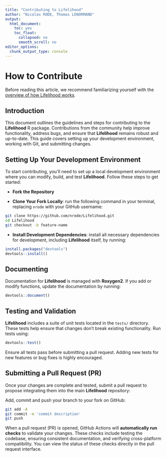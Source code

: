 ```yaml
---
title: "Contributing to Lifelihood"
author: "Nicolas RODE, Thomas LENORMAND"
output: 
  html_document:
    toc: yes
    toc_float:
      collapsed: no
      smooth_scroll: no
editor_options: 
  chunk_output_type: console
---
```


# How to Contribute

Before reading this article, we recommend familiarizing yourself with the [overview of how Lifelihood works](overview.html).

## Introduction

This document outlines the guidelines and steps for contributing to the **Lifelihood** R package. Contributions from the community help improve functionality, address bugs, and ensure that **Lifelihood** remains robust and up-to-date. This guide covers setting up your development environment, working with Git, and submitting changes.

## Setting Up Your Development Environment

To start contributing, you’ll need to set up a local development environment where you can modify, build, and test **Lifelihood**. Follow these steps to get started:

- **Fork the Repository**

- **Clone Your Fork Locally**: run the following command in your terminal, replacing `nrode` with your GitHub username:

```bash
git clone https://github.com/nrode/Lifelihood.git
cd Lifelihood
git checkout -b feature-name
```

- **Install Development Dependencies**: install all necessary dependencies for development, including **Lifelihood** itself, by running:

```r
install.packages("devtools")
devtools::install()
```

## Documenting

Documentation for **Lifelihood** is managed with **Roxygen2**. If you add or modify functions, update the documentation by running:

```r
devtools::document()
```


## Testing and Validation

**Lifelihood** includes a suite of unit tests located in the `tests/` directory. These tests help ensure that changes don’t break existing functionality. Run tests using:

```r
devtools::test()
```

Ensure all tests pass before submitting a pull request. Adding new tests for new features or bug fixes is highly encouraged.

## Submitting a Pull Request (PR)

Once your changes are complete and tested, submit a pull request to propose integrating them into the main **Lifelihood** repository:

Add, commit and push your branch to your fork on GitHub:

```bash
git add -A
git commit -m 'commit description'
git push
```

When a pull request (PR) is opened, GitHub Actions will **automatically run checks** to validate your changes. These checks include testing the codebase, ensuring consistent documentation, and verifying cross-platform compatibility. You can view the status of these checks directly in the pull request interface.
